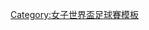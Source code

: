 {{Navbox
| name = 2023年國際足協女子世界盃外圍賽
| title = [[2023年國際足協女子世界盃]] [[2023年國際足協女子世界盃外圍賽|外圍賽]]
| listclass = hlist
| group1 = [[亚洲足球联合会|AFC]]
| list1 = 
* [[2022年亞足聯女子亞洲盃]]
** [[2022年亞足聯女子亞洲盃外圍賽|資格賽]]
|group2 = [[非洲足球協會|CAF]]
|list2 = 
* {{Link-en|2022年非洲女子國家盃|2022 Africa Women Cup of Nations}}
** {{Link-en|2022年非洲女子國家盃外圍賽|2022 Africa Women Cup of Nations qualification|資格賽}}
|group3 = [[中北美洲及加勒比海足球協會|CONCACAF]]
|list3 =  
* {{Link-en|2022年CONCACAF女子足球錦標賽|2022 CONCACAF W Championship}}
** {{Link-en|2022年CONCACAF女子足球錦標賽資格賽|2022 CONCACAF W Championship qualification|資格賽}}
|group4 = [[南美洲足球協會|CONMEBOL]]
|list4 =
* {{Link-en|2022年南美洲女子國家盃足球賽|2022 Copa América Femenina}}
|group5 = [[大洋洲足球協會|OFC]]
|list5 =
* {{Link-en|2022年大洋洲女子足球錦標賽|2022 OFC Women's Nations Cup}}
|group6 = [[歐洲足球協會聯盟|UEFA]]
|list6 = 
* [[2023年國際足協女子世界盃外圍賽 (歐洲區)|歐洲區]]
** {{Link-en|2023年國際足協女子世界盃外圍賽 – 歐洲區A組|2023 FIFA Women's World Cup qualification – UEFA Group A|A組}}
** {{Link-en|2023年國際足協女子世界盃外圍賽 – 歐洲區B組|2023 FIFA Women's World Cup qualification – UEFA Group B|B組}}
** {{Link-en|2023年國際足協女子世界盃外圍賽 – 歐洲區C組|2023 FIFA Women's World Cup qualification – UEFA Group C|C組}}
** {{Link-en|2023年國際足協女子世界盃外圍賽 – 歐洲區D組|2023 FIFA Women's World Cup qualification – UEFA Group D|D組}}
** {{Link-en|2023年國際足協女子世界盃外圍賽 – 歐洲區E組|2023 FIFA Women's World Cup qualification – UEFA Group E|E組}}
** {{Link-en|2023年國際足協女子世界盃外圍賽 – 歐洲區F組|2023 FIFA Women's World Cup qualification – UEFA Group F|F組}}
** {{Link-en|2023年國際足協女子世界盃外圍賽 – 歐洲區G組|2023 FIFA Women's World Cup qualification – UEFA Group G|G組}}
** {{Link-en|2023年國際足協女子世界盃外圍賽 – 歐洲區H組|2023 FIFA Women's World Cup qualification – UEFA Group H|H組}}
** {{Link-en|2023年國際足協女子世界盃外圍賽 – 歐洲區I組|2023 FIFA Women's World Cup qualification – UEFA Group I|I組}}
** {{Link-en|2023年國際足協女子世界盃外圍賽 – 歐洲區第二圈|2023 FIFA Women's World Cup qualification – UEFA play-offs|第二圈 (附加賽)}}
|group7 = 跨洲附加賽
|list7 = 
* {{Link-en|2023年国际足联女足世界杯资格赛（跨联盟附加赛）|2023 FIFA Women's World Cup qualification (inter-confederation play-offs)|附加赛}}
}}<noinclude>
[[Category:女子世界盃足球賽模板]]
</noinclude>